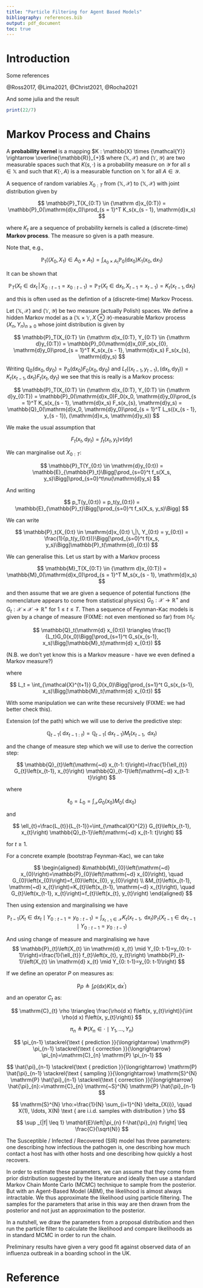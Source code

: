 ```yaml
---
title: "Particle Filtering for Agent Based Models"
bibliography: references.bib
output: pdf_document
toc: true
---
```


# Introduction

Some references

@Ross2017, @Lima2021, @Christ2021, @Rocha2021

And some julia and the result

```julia
print(22/7)
```

Markov Process and Chains
=========================

A **probability kernel** is a mapping $K : \mathbb{X} \times {\mathcal{Y}}
\rightarrow \overline{\mathbb{R}}_{+}$ where $(\mathbb{X}, {\mathcal{X}})$ and $(\mathbb{Y},
{\mathcal{Y}})$ are two measurable spaces such that $K(s, \cdot)$ is a
probability measure on ${\mathcal{Y}}$ for all $s \in \mathbb{X}$ and such that
$K(\cdot, A)$ is a measurable function on $\mathbb{X}$ for all $A \in
{\mathcal{Y}}$.

A sequence of random variables $X_{0:T}$ from $(\mathbb{X}, {\mathcal{X}})$  to $(\mathbb{X}, {\mathcal{X}})$
with joint distribution given by

$$
\mathbb{P}_T(X_{0:T} \in {\mathrm d}x_{0:T}) = \mathbb{P}_0(\mathrm{d}x_0)\prod_{s = 1}^T K_s(x_{s - 1}, \mathrm{d}x_s)
$$

where $K_t$ are a sequence of probability kernels is called a (discrete-time) **Markov process**.
The measure so given is a path measure.

Note that, e.g.,

$$
\mathbb{P}_1((X_{0}, X_{1}) \in A_0 \times A_1) = \int_{A_{0} \times A_{1}} \mathbb{P}_0(\mathrm{d}x_0) K_1(x_{0}, \mathrm{d}x_1)
$$

It can be shown that

$$
\mathbb{P}_T(X_t \in \mathrm{d}x_t \,|\, X_{0:t-1} = x_{0:t-1}) = \mathbb{P}_T(X_t \in \mathrm{d}x_t, X_{t-1} = x_{t-1}) = K_t(x_{t-1}, \mathrm{d}x_t)
$$

and this is often used as the defintion of a (discrete-time) Markov Process.

Let $(\mathbb{X}, \mathcal{X})$ and $(\mathbb{Y}, \mathcal{Y})$ be two measure (actually Polish) spaces.
We define a hidden Markov model as a $(\mathbb{X} \times \mathbb{Y}, X \otimes \mathcal{Y})$-measurable
Markov process $\left(X_{n}, Y_{n}\right)_{n \geq 0}$ whose joint distribution is given by

$$
\mathbb{P}_T(X_{0:T} \in {\mathrm d}x_{0:T}, Y_{0:T} \in {\mathrm d}y_{0:T}) = \mathbb{P}_0(\mathrm{d}x_0)F_s(x_{0}, \mathrm{d}y_0)\prod_{s = 1}^T K_s(x_{s - 1}, \mathrm{d}x_s) F_s(x_{s}, \mathrm{d}y_s)
$$

Writing $\mathbb{Q}_0(\mathrm{d}x_0, \mathrm{d}y_0) = \mathbb{P}_0(\mathrm{d}x_0) F_0(x_0, \mathrm{d}y_0)$ and $L _t((x_{t-1}, y_{t-1}), (\mathrm{d}x_t, \mathrm{d}y_t)) = K_t(x_{t - 1}, \mathrm{d}x_t) F_t(x_{t}, \mathrm{d}y_t)$ we see that this is really is a Markov process:

$$
\mathbb{P}_T(X_{0:T} \in {\mathrm d}x_{0:T}, Y_{0:T} \in {\mathrm d}y_{0:T}) = \mathbb{P}_0(\mathrm{d}x_0)F_0(x_0, \mathrm{d}y_0)\prod_{s = 1}^T K_s(x_{s - 1}, \mathrm{d}x_s) F_s(x_{s}, \mathrm{d}y_s) = \mathbb{Q}_0(\mathrm{d}x_0, \mathrm{d}y_0)\prod_{s = 1}^T L_s((x_{s - 1}, y_{s - 1}), (\mathrm{d}x_s, \mathrm{d}y_s))
$$

We make the usual assumption that

$$
F_t(x_t, \mathrm{d}y_t) = f_t(x_t, y_t) \nu(\mathrm{d}y)
$$

We can marginalise out $X_{0:T}$:

$$
\mathbb{P}_T(Y_{0:t} \in \mathrm{d}y_{0:t}) = \mathbb{E}_{\mathbb{P}_t}\Bigg[\prod_{s=0}^t f_s(X_s, y_s)\Bigg]\prod_{s=0}^t\nu(\mathrm{d}y_s)
$$

And writing

$$
p_T(y_{0:t}) = p_t(y_{0:t}) = \mathbb{E}_{\mathbb{P}_t}\Bigg[\prod_{s=0}^t f_s(X_s, y_s)\Bigg]
$$

We can write

$$
\mathbb{P}_t(X_{0:t} \in \mathrm{d}x_{0:t} \,|\, Y_{0:t} = y_{0:t}) = \frac{1}{p_t(y_{0:t})}\Bigg[\prod_{s=0}^t f(x_s, y_s)\Bigg]\mathbb{P}_t(\mathrm{d}_{0:t})
$$

We can generalise this. Let us start by with a Markov process

$$
\mathbb{M}_T(X_{0:T} \in {\mathrm d}x_{0:T}) = \mathbb{M}_0(\mathrm{d}x_0)\prod_{s = 1}^T M_s(x_{s - 1}, \mathrm{d}x_s)
$$

and then assume that we are given a sequence of potential functions (the nomenclature appears to come from statistical physics) $G_0 : \mathcal{X} \rightarrow \mathbb{R}^+$ and $G_t : \mathcal{X} \times \mathcal{X} \rightarrow \mathbb{R}^+$ for $1 \leq t \leq T$. Then a sequence of Feynman-Kac models is given by a change of measure (FIXME: not even mentioned so far) from $\mathbb{M}_t$:

$$
\mathbb{Q}_t(\mathrm{d} x_{0:t}) \triangleq \frac{1}{L_t}G_0(x_0)\Bigg[\prod_{s=1}^t G_s(x_{s-1}, x_s)\Bigg]\mathbb{M}_t(\mathrm{d} x_{0:t})
$$

(N.B. we don't yet know this is a Markov measure - have we even defined a Markov measure?)

where

$$
L_t = \int_{\mathcal{X}^{t+1}} G_0(x_0)\Bigg[\prod_{s=1}^t G_s(x_{s-1}, x_s)\Bigg]\mathbb{M}_t(\mathrm{d} x_{0:t})
$$

With some manipulation we can write these recursively (FIXME: we had better check this).

Extension (of the path) which we will use to derive the predictive step:

$$
\mathbb{Q}_{t-1}\left(\mathrm{~d} x_{t-1: t}\right)=\mathbb{Q}_{t-1}\left(\mathrm{~d} x_{t-1}\right) M_{t}\left(x_{t-1}, \mathrm{~d} x_{t}\right)
$$

and the change of measure step which we will use to derive the correction step:

$$
\mathbb{Q}_{t}\left(\mathrm{~d} x_{t-1: t}\right)=\frac{1}{\ell_{t}} G_{t}\left(x_{t-1}, x_{t}\right) \mathbb{Q}_{t-1}\left(\mathrm{~d} x_{t-1: t}\right)
$$

where

$$
\ell_{0}=L_{0}=\int_{\mathcal{X}} G_{0}\left(x_{0}\right) M_{0}\left(\mathrm{~d} x_{0}\right)
$$

and

$$
\ell_{t}=\frac{L_{t}}{L_{t-1}}=\int_{\mathcal{X}^{2}} G_{t}\left(x_{t-1}, x_{t}\right) \mathbb{Q}_{t-1}\left(\mathrm{~d} x_{t-1: t}\right)
$$

for $t \geq 1$.

For a concrete example (bootstrap Feynman-Kac), we can take

$$
\begin{aligned}
&\mathbb{M}_{0}\left(\mathrm{~d} x_{0}\right)=\mathbb{P}_{0}\left(\mathrm{~d} x_{0}\right), \quad G_{0}\left(x_{0}\right)=f_{0}\left(x_{0}, y_{0}\right) \\
&M_{t}\left(x_{t-1}, \mathrm{~d} x_{t}\right)=K_{t}\left(x_{t-1}, \mathrm{~d} x_{t}\right), \quad G_{t}\left(x_{t-1}, x_{t}\right)=f_{t}\left(x_{t}, y_{t}\right)
\end{aligned}
$$

Then using extension and marginalising we have

$$
\mathbb{P}_{t-1}\left(X_{t} \in \mathrm{d} x_{t} \mid Y_{0: t-1}=y_{0: t-1}\right)
=\int_{x_{t-1} \in \mathcal{X}} K_{t}\left(x_{t-1}, \mathrm{~d} x_{t}\right) \mathbb{P}_{t}\left(X_{t-1} \in \mathrm{d} x_{t-1} \mid Y_{0: t-1}=y_{0: t-1}\right)
$$

And using change of measure and marginalising we have
$$
\mathbb{P}_{t}\left(X_{t} \in \mathrm{d} x_{t} \mid Y_{0: t-1}=y_{0: t-1}\right)=\frac{1}{\ell_{t}} f_{t}\left(x_{t}, y_{t}\right) \mathbb{P}_{t-1}\left(X_{t} \in \mathrm{d} x_{t} \mid Y_{0: t-1}=y_{0: t-1}\right)
$$

If we define an operator $P$ on measures as:

$$
\mathrm{P} \rho \triangleq \int \rho(\mathrm{d}x)K\left(x, \mathrm{d}x^{\prime}\right)
$$

and an operator $C_t$ as:

$$
\mathrm{C}_{t} \rho \triangleq \frac{\rho(d x) f\left(x, y_{t}\right)}{\int \rho(d x) f\left(x, y_{t}\right)}
$$

$$
\pi_{n} \triangleq \mathbf{P}\left(X_{n} \in \cdot \mid Y_{1}, \ldots, Y_{n}\right)
$$

$$
\pi_{n-1} \stackrel{\text { prediction }}{\longrightarrow} \mathrm{P} \pi_{n-1} \stackrel{\text { correction }}{\longrightarrow} \pi_{n}=\mathrm{C}_{n} \mathrm{P} \pi_{n-1}
$$

$$
\hat{\pi}_{n-1} \stackrel{\text { prediction }}{\longrightarrow} \mathrm{P} \hat{\pi}_{n-1} \stackrel{\text { sampling }}{\longrightarrow} \mathrm{S}^{N} \mathrm{P} \hat{\pi}_{n-1} \stackrel{\text { correction }}{\longrightarrow} \hat{\pi}_{n}:=\mathrm{C}_{n} \mathrm{~S}^{N} \mathrm{P} \hat{\pi}_{n-1}
$$

$$
\mathrm{S}^{N} \rho:=\frac{1}{N} \sum_{i=1}^{N} \delta_{X(i)}, \quad X(1), \ldots, X(N) \text { are i.i.d. samples with distribution } \rho
$$

$$
\sup _{|f| \leq 1} \mathbf{E}\left|\pi_{n} f-\hat{\pi}_{n} f\right| \leq \frac{C}{\sqrt{N}}
$$

The Susceptible / Infected / Recovered (SIR) model has three parameters: one describing how infectious the pathogen is, one describing how much contact a host has with other hosts and one describing how quickly a host recovers.

In order to estimate these parameters, we can assume that they come from prior distribution suggested by the literature and ideally then use a standard Markov Chain Monte Carlo (MCMC) technique to sample from the posterior. But with an Agent-Based Model (ABM), the likelihood is almost always intractable. We thus approximate the likelihood using particle filtering. The samples for the parameters that arise in this way are then drawn from the posterior and not just an approximation to the posterior.

In a nutshell, we draw the parameters from a proposal distribution and then run the particle filter to calculate the likelihood and compare likelihoods as in standard MCMC in order to run the chain.

Preliminary results have given a very good fit against observed data of an influenza outbreak in a boarding school in the UK.

# Reference
